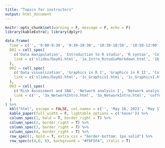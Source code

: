 ```yaml
---
title: "Topics for instructors"
output: html_document
---
```


```r
knitr::opts_chunk$set(warning = F, message = F, echo = F)
library(kableExtra); library(dplyr)
```

```r
data.frame(
  Time = c('', '9:00-9:30', '9:30-10:30', '10:30-10:50', '10:50-12:00', '12:00-13:00', '13:00-14:00', '14:00-14:20', '14:20-15:00'),
  D01 = cell_spec(
    c('Data manipulation', 'Introduction to R studio', 'R syntax', 'Coffee break', 'Data reduction', 'Lunch', 'Data manupulation', 'Coffee break', 'Joining data'), 'html',
    link = c('slides/Day01.html', '1a_Intro_RstudioMarkdown.html', '1b_RandTidyverse.html', 'coffeeBreak.html', '1b_RandTidyverse.html', 'Lunch.html', '1b_RandTidyverse.html', 'coffeeBreak.html', '1b_RandTidyverse.html')
  ),
  D02 = cell_spec(
    c('Data visualization', 'Graphics in R I', 'Graphics in R II', 'Coffee break', 'Spatial Data', 'Lunch', 'Spatial Data II', 'Coffee break', 'Cartography'), 'html',
    link = c('slides/Day02.html', '1c_GraphicsI.html', '1c_GraphicsI.html', 'coffeeBreak.html', '2a_VectorsRasters.html', 'Lunch.html', '2a_VectorsRasters.html', 'coffeeBreak.html', '2a_VectorsRasters.html')
  ),
  D03 = cell_spec(
    c('Risk Assessment and SNA', 'Network analysis I', 'Network analysis II', 'Coffee break', 'Network analysis III', 'Lunch', 'Risk assessment I', 'Coffee break', 'Risk assessment II'), 'html',
    link = c('', '3a_NetworkIntro.html', '3a_NetworkIntro.html', 'coffeeBreak.html', '3b_NetworkViz.html', 'Lunch.html', '', 'coffeeBreak.html', '')
  )
) %>%
  kbl("html", escape = FALSE, col.names = c('', 'May 16, 2023', 'May 17, 2023', 'May 18, 2023')) %>%
  kable_paper(full_width = F, lightable_options = c('hover')) %>%
  column_spec(1, bold = T, border_right = T) %>%
  column_spec(2, border_right = T) %>%
  column_spec(3, border_right = T) %>%
  column_spec(4, border_right = T) %>%
  row_spec(1, bold = T, extra_css = "border-bottom: 1px solid") %>%
  row_spec(c(4,6, 8), background = "#F6F5FA", italic = T)
```